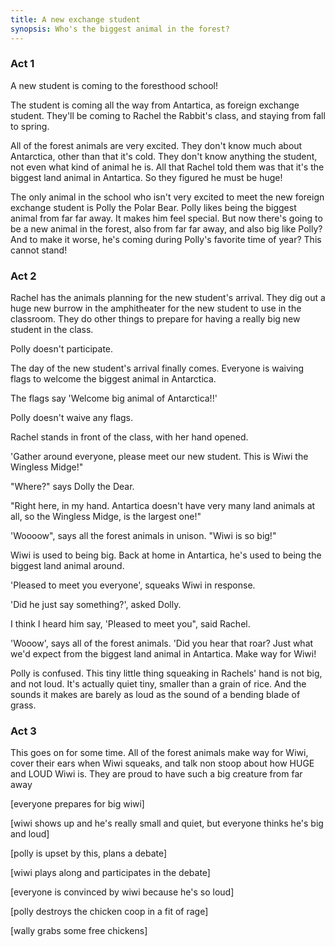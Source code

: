 ```yaml
---
title: A new exchange student
synopsis: Who's the biggest animal in the forest?
---
```


### Act 1

A new student is coming to the foresthood school!

The student is coming all the way from Antartica, as foreign exchange student.  They'll be coming to Rachel the Rabbit's class, and staying from fall to spring.

All of the forest animals are very excited.  They don't know much about Antarctica, other than that it's cold.  They don't know anything the student, not even what kind of animal he is.  All that Rachel told them was that it's the biggest land animal in Antartica. So they figured he must be huge!

The only animal in the school who isn't very excited to meet the new foreign exchange student is Polly the Polar Bear.  Polly likes being the biggest animal from far far away. It makes him feel special.  But now there's going to be a new animal in the forest, also from far far away, and also big like Polly?  And to make it worse, he's coming during Polly's favorite time of year? This cannot stand!

### Act 2

Rachel has the animals planning for the new student's arrival.  They dig out a huge new burrow in the amphitheater for the new student to use in the classroom.  They do other things to prepare for having a really big new student in the class.

Polly doesn't participate.

The day of the new student's arrival finally comes.  Everyone is waiving flags to welcome the biggest animal in Antarctica.

The flags say 'Welcome big animal of Antarctica!!'

Polly doesn't waive any flags.

Rachel stands in front of the class, with her hand opened.

'Gather around everyone, please meet our new student.  This is Wiwi the Wingless Midge!"

"Where?" says Dolly the Dear.

"Right here, in my hand.  Antartica doesn't have very many land animals at all, so the Wingless Midge, is the largest one!"

'Woooow", says all the forest animals in unison.  "Wiwi is so big!"

Wiwi is used to being big.  Back at home in Antartica, he's used to being the biggest land animal around.

'Pleased to meet you everyone', squeaks Wiwi in response.

'Did he just say something?', asked Dolly.

I think I heard him say, 'Pleased to meet you", said Rachel.

'Wooow', says all of the forest animals.  'Did you hear that roar? Just what we'd expect from the biggest land animal in Antartica. Make way for Wiwi!

Polly is confused.  This tiny little thing squeaking in Rachels' hand is not big, and not loud.  It's actually quiet tiny, smaller than a grain of rice. And the sounds it makes are barely as loud as the sound of a bending blade of grass.

### Act 3

This goes on for some time.  All of the forest animals make way for Wiwi, cover their ears when Wiwi squeaks, and talk non stoop about how HUGE and LOUD Wiwi is.  They are proud to have such a big creature from far away 

\[everyone prepares for big wiwi]

\[wiwi shows up and he's really small and quiet, but everyone thinks he's big and loud]

\[polly is upset by this, plans a debate]

\[wiwi plays along and participates in the debate]

\[everyone is convinced by wiwi because he's so loud]

\[polly destroys the chicken coop in a fit of rage]

\[wally grabs some free chickens]
